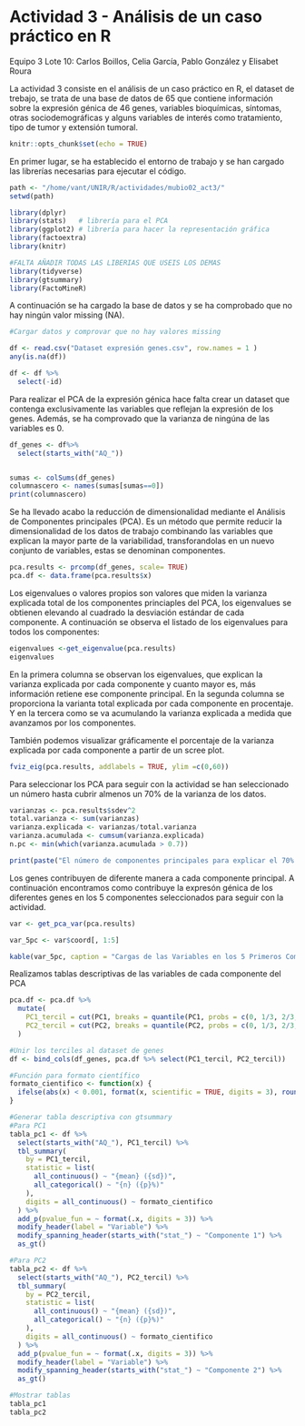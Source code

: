 
# Actividad 3 - Análisis de un caso práctico en R

Equipo 3 Lote 10: Carlos Boillos, Celia García, Pablo González y Elisabet Roura

La actividad 3 consiste en el análisis de un caso práctico en R, el dataset de trebajo, se trata de una base de datos de 65 que contiene información sobre la expresión génica de 46 genes, variables bioquímicas, síntomas, otras sociodemográficas y alguns variables de interés como tratamiento, tipo de tumor y extensión tumoral.


```r
knitr::opts_chunk$set(echo = TRUE)
```


En primer lugar, se ha establecido el entorno de trabajo y se han cargado las librerías necesarias para ejecutar el código.

```r
path <- "/home/vant/UNIR/R/actividades/mubio02_act3/"
setwd(path)

library(dplyr)
library(stats)   # librería para el PCA
library(ggplot2) # librería para hacer la representación gráfica
library(factoextra)
library(knitr)

#FALTA AÑADIR TODAS LAS LIBERIAS QUE USEIS LOS DEMAS
library(tidyverse)
library(gtsummary)
library(FactoMineR)
```

A continuación se ha cargado la base de datos y se ha comprobado que no hay ningún valor missing (NA).

```r
#Cargar datos y comprovar que no hay valores missing

df <- read.csv("Dataset expresión genes.csv", row.names = 1 )
any(is.na(df))

df <- df %>%
  select(-id)

```
Para realizar el PCA de la expresión génica hace falta crear un dataset que contenga exclusivamente las variables que reflejan la expresión de los genes. Además, se ha comprovado que la varianza de ningúna de las variables es 0.

```r


df_genes <- df%>%
  select(starts_with("AQ_"))


sumas <- colSums(df_genes)
columnascero <- names(sumas[sumas==0]) 
print(columnascero)

```

Se ha llevado acabo la reducción de dimensionalidad mediante el Análisis de Componentes principales (PCA). Es un método que permite reducir la dimensionalidad de los datos de trabajo combinando las variables que explican la mayor parte de la variabilidad, transforandolas en un nuevo conjunto de variables, estas se denominan componentes.

```r

pca.results <- prcomp(df_genes, scale= TRUE)
pca.df <- data.frame(pca.results$x)

```

Los eigenvalues o valores propios son valores que miden la varianza explicada total de los componentes princiaples del PCA, los eigenvalues se obtienen elevando al cuadrado la desviación estándar de cada componente. 
A continuación se observa el listado de los eigenvalues para todos los componentes:

```r
eigenvalues <-get_eigenvalue(pca.results)
eigenvalues

```
En la primera columna se observan los eigenvalues, que explican la varianza explicada por cada componente y cuanto mayor es, más información retiene ese componente principal.
En la segunda columna se proporciona la varianta total explicada por cada componente en procentaje. Y en la tercera como se va acumulando la varianza explicada a medida que avanzamos por los componentes.

También podemos visualizar gráficamente el porcentaje de la varianza explicada por cada componente a partir de un scree plot.

```r
fviz_eig(pca.results, addlabels = TRUE, ylim =c(0,60))
```
Para seleccionar los PCA para seguir con la actividad se han seleccionado un número hasta cubrir almenos un 70% de la varianza de los datos.

```r
varianzas <- pca.results$sdev^2
total.varianza <- sum(varianzas)
varianza.explicada <- varianzas/total.varianza
varianza.acumulada <- cumsum(varianza.explicada)
n.pc <- min(which(varianza.acumulada > 0.7))

print(paste("El número de componentes principales para explicar el 70% de la varianza es:" ,n.pc))

```


Los genes contribuyen de diferente manera a cada componente principal. A continuación encontramos como contribuye la expresón génica de los diferentes genes en los 5 componentes seleccionados para seguir con la actividad.

```r

var <- get_pca_var(pca.results)

var_5pc <- var$coord[, 1:5]

kable(var_5pc, caption = "Cargas de las Variables en los 5 Primeros Componentes")

```

Realizamos tablas descriptivas de las variables de cada componente del PCA
```r
pca.df <- pca.df %>%
  mutate(
    PC1_tercil = cut(PC1, breaks = quantile(PC1, probs = c(0, 1/3, 2/3, 1), na.rm = TRUE), labels = c("T1", "T2", "T3"), include.lowest = TRUE),
    PC2_tercil = cut(PC2, breaks = quantile(PC2, probs = c(0, 1/3, 2/3, 1), na.rm = TRUE), labels = c("T1", "T2", "T3"), include.lowest = TRUE)
  )

#Unir los terciles al dataset de genes
df <- bind_cols(df_genes, pca.df %>% select(PC1_tercil, PC2_tercil))

#Función para formato científico
formato_cientifico <- function(x) {
  ifelse(abs(x) < 0.001, format(x, scientific = TRUE, digits = 3), round(x, 3))
}

#Generar tabla descriptiva con gtsummary
#Para PC1
tabla_pc1 <- df %>%
  select(starts_with("AQ_"), PC1_tercil) %>%
  tbl_summary(
    by = PC1_tercil,
    statistic = list(
      all_continuous() ~ "{mean} ({sd})",
      all_categorical() ~ "{n} ({p}%)"
    ),
    digits = all_continuous() ~ formato_cientifico
  ) %>%
  add_p(pvalue_fun = ~ format(.x, digits = 3)) %>%
  modify_header(label = "Variable") %>%
  modify_spanning_header(starts_with("stat_") ~ "Componente 1") %>%
  as_gt()

#Para PC2
tabla_pc2 <- df %>%
  select(starts_with("AQ_"), PC2_tercil) %>%
  tbl_summary(
    by = PC2_tercil,
    statistic = list(
      all_continuous() ~ "{mean} ({sd})",
      all_categorical() ~ "{n} ({p}%)"
    ),
    digits = all_continuous() ~ formato_cientifico
  ) %>%
  add_p(pvalue_fun = ~ format(.x, digits = 3)) %>%
  modify_header(label = "Variable") %>%
  modify_spanning_header(starts_with("stat_") ~ "Componente 2") %>%
  as_gt()

#Mostrar tablas
tabla_pc1
tabla_pc2

```






